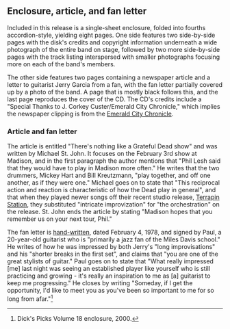 
==Enclosure, article, and fan letter==
Included in this release is a single-sheet enclosure, folded into fourths accordion-style, yielding eight pages.  One side features two side-by-side pages with the disk's credits and copyright information underneath a wide photograph of the entire band on stage, followed by two more side-by-side pages with the track listing interspersed with smaller photographs focusing more on each of the band's members.

The other side features two pages containing a newspaper article and a letter to guitarist Jerry Garcia from a fan, with the fan letter partially covered up by a photo of the band.  A page that is mostly black follows this, and the last page reproduces the cover of the CD.  The CD's credits include a "Special Thanks to J. Corkey Custer/Emerald City Chronicle," which implies the newspaper clipping is from the [[Emerald City Chronicle]].

=== Article and fan letter ===

The article is entitled "There's nothing like a Grateful Dead show" and was written by Michael St. John.  It focuses on the February 3rd show at Madison, and in the first paragraph the author mentions that "Phil Lesh said that they would have to play in Madison more often."  He writes that the two drummers, Mickey Hart and Bill Kreutzmann, "play together, and off one another, as if they were one."  Michael goes on to state that "This reciprocal action and reaction is characteristic of how the Dead play in general", and that when they played newer songs off their recent studio release, [[Terrapin Station]], they substituted "intricate improvization" for "the orchestration" on the release.  St. John ends the article by stating "Madison hopes that you remember us on your next tour, Phil."

The fan letter is [[Manuscript|hand-written]], dated February 4, 1978, and signed by Paul, a 20-year-old guitarist who is "primarily a jazz fan of the Miles Davis school."  He writes of how he was impressed by both Jerry's "long improvisations" and his "shorter breaks in the first set", and claims that "you are one of the great stylists of guitar."  Paul goes on to state that "What really impressed [me] last night was seeing an established player like yourself who is still practicing and growing - it's really an inspiration to me as [a] guitarist to keep me progressing."  He closes by writing "Someday, if I get the opportunity, I'd like to meet you as you've been so important to me for so long from afar."<ref>Dick's Picks Volume 18 enclosure, 2000.</ref>

